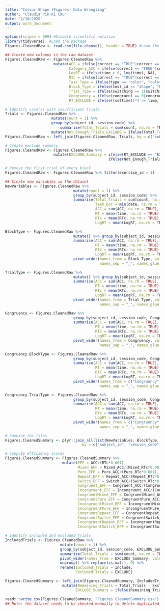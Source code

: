 ```yaml
---
title: "Colour-Shape (Figures) Data Wrangling"
author: "Claudia Pik-Ki Chu"
date: "2/10/2020"
output: word_document
---
```

```r
options(scipen = 999) #Disable scientific notation
library(tidyverse)  #Load the package
Figures.CleanedRaw <- read.csv(file.choose(), header = TRUE) #Load the raw file
```

```r
## Create new columns in the raw dataset
Figures.CleanedRaw <- Figures.CleanedRaw %>% 
                      mutate(ACC = ifelse(correct == "TRUE"|correct == "true", 1, 0),
                             Category_ACC = ifelse(correct == "TRUE"|correct == "true", "True", "False"),
                             LogRT = ifelse(time > 0, log(time), NA),
                             RTc = ifelse(correct == "TRUE"|correct == "true", time, NA),
                             Task_Type = ifelse(type == "color", "color", "shape"),
                             Block_Type = ifelse(test_id == "shape", "Pure", ifelse(test_id == "color", "Pure", "Mixed")),
                             Trial_Type = ifelse(switching == 1|switching == "1", "Switch", "Repeat"),
                             Congruency = ifelse(congruent == 0|congruent == "0", "Incongruent", "Congruent"),
                             RT_EXCLUDE = ifelse((sd(time))*4 >= time, "Include", "EXCLUDE"))

# Identify case(s) with insufficient trials
Trials <- Figures.CleanedRaw %>% 
                     mutate(count = 1) %>% 
                     group_by(subject_id, session_code) %>% 
                         summarise(Total_Trials = sum(count, na.rm = TRUE)) %>% 
                     mutate(Not_Enough_Trials_EXCLUDE = ifelse(Total_Trials < 75, "EXCLUDE", "Include")) %>% select(-Total_Trials)
Figures.CleanedRaw <- left_join(Figures.CleanedRaw, Trials, by = c("subject_id","session_code"))

# Create exclude summary
Figures.CleanedRaw <- Figures.CleanedRaw %>% 
                      mutate(EXCLUDE_Summary = ifelse(RT_EXCLUDE == "EXCLUDE", "EXCLUDE", 
                                               ifelse(Not_Enough_Trials_EXCLUDE == "EXCLUDE","EXCLUDE", "Include")))

# Remove the first trial of every block
Figures.CleanedRaw <- Figures.CleanedRaw %>% filter(exercise_id > 1)
```

```r
## Create new variables in the dataset
NewVariables <- Figures.CleanedRaw %>% 
                               mutate(count = 1) %>% 
                               group_by(subject_id, session_code) %>% 
                               summarise(Total_Trials = sum(count, na.rm = TRUE),
                                         Task_DoT = min(date, na.rm = TRUE), 
                                         ACC = sum(ACC, na.rm = TRUE), 
                                         RT = mean(time, na.rm = TRUE), 
                                         RTc = mean(RTc, na.rm = TRUE), 
                                         LogRT = mean(LogRT, na.rm = TRUE))

BlockType <- Figures.CleanedRaw %>% 
                               mutate() %>% group_by(subject_id, session_code, Block_Type) %>% 
                               summarise(ACC = sum(ACC, na.rm = TRUE),
                                         RT = mean(time, na.rm = TRUE),
                                         RTc = mean(RTc, na.rm = TRUE), 
                                         LogRT = mean(LogRT, na.rm = TRUE)) %>% 
                               pivot_wider(names_from = Block_Type, values_from = c("ACC", "RT", "RTc", "LogRT"), 
                                           names_sep = "_", names_glue = "{Block_Type}_{.value}") 

TrialType <- Figures.CleanedRaw %>% 
                               mutate() %>% group_by(subject_id, session_code, Trial_Type) %>% 
                               summarise(ACC = sum(ACC, na.rm = TRUE),
                                         RT = mean(time, na.rm = TRUE),
                                         RTc = mean(RTc, na.rm = TRUE), 
                                         LogRT = mean(LogRT, na.rm = TRUE)) %>% 
                               pivot_wider(names_from = Trial_Type, values_from = c("ACC", "RT", "RTc", "LogRT"), 
                                           names_sep = "_", names_glue = "{Trial_Type}_{.value}") 

Congruency <- Figures.CleanedRaw %>% 
                               group_by(subject_id, session_code, Congruency) %>% 
                               summarise(ACC = sum(ACC, na.rm = TRUE),
                                         RT = mean(time, na.rm = TRUE),
                                         RTc = mean(RTc, na.rm = TRUE), 
                                         LogRT = mean(LogRT, na.rm = TRUE)) %>% 
                               pivot_wider(names_from = Congruency, values_from = c("ACC", "RT", "RTc", "LogRT"), 
                                           names_sep = "_", names_glue = "{Congruency}_{.value}") 

Congruency.BlockType <- Figures.CleanedRaw %>% 
                               group_by(subject_id, session_code, Congruency, Block_Type) %>% 
                               summarise(ACC = sum(ACC, na.rm = TRUE),
                                         RT = mean(time, na.rm = TRUE),
                                         RTc = mean(RTc, na.rm = TRUE), 
                                         LogRT = mean(LogRT, na.rm = TRUE)) %>% 
                               pivot_wider(names_from = c("Congruency", "Block_Type"), values_from = c("ACC", "RT", "RTc", "LogRT"), 
                                           names_sep = "_", names_glue = "{Congruency}{Block_Type}_{.value}")

Congruency.TrialType <- Figures.CleanedRaw %>% 
                               group_by(subject_id, session_code, Congruency, Trial_Type) %>% 
                               summarise(ACC = sum(ACC, na.rm = TRUE),
                                         RT = mean(time, na.rm = TRUE),
                                         RTc = mean(RTc, na.rm = TRUE), 
                                         LogRT = mean(LogRT, na.rm = TRUE)) %>% 
                               pivot_wider(names_from = c("Congruency", "Trial_Type"), values_from = c("ACC", "RT", "RTc", "LogRT"), 
                                           names_sep = "_", names_glue = "{Congruency}{Trial_Type}_{.value}")

# Combine the files
Figures.CleanedSummary <- plyr::join_all(list(NewVariables, BlockType, TrialType, Congruency, Congruency.BlockType, Congruency.TrialType), 
                                   by = c("subject_id", "session_code"), type = "left")

# Compute efficiency scores
Figures.CleanedSummary <- Figures.CleanedSummary %>% 
                          mutate(EFF = ACC/(RTc*0.001),
                                 Mixed_EFF = Mixed_ACC/(Mixed_RTc*0.001), 
                                 Pure_EFF = Pure_ACC/(Pure_RTc*0.001),
                                 Repeat_EFF = Repeat_ACC/(Repeat_RTc*0.001),
                                 Switch_EFF = Switch_ACC/(Switch_RTc*0.001), 
                                 Congruent_EFF = Congruent_ACC/(Congruent_RTc*0.001),
                                 Incongruent_EFF = Incongruent_ACC/(Congruent_RTc*0.001),
                                 CongruentMixed_EFF = CongruentMixed_ACC/(CongruentMixed_RTc*0.001),
                                 CongruentPure_EFF = CongruentPure_ACC/(CongruentPure_RTc*0.001),
                                 IncongruentMixed_EFF = IncongruentMixed_ACC/(IncongruentMixed_RTc*0.001),
                                 IncongruentPure_EFF = IncongruentPure_ACC/(IncongruentPure_RTc*0.001),
                                 CongruentRepeat_EFF = CongruentRepeat_ACC/(CongruentRepeat_RTc*0.001),
                                 CongruentSwitch_EFF = CongruentSwitch_ACC/(CongruentSwitch_RTc*0.001), 
                                 IncongruentRepeat_EFF = IncongruentRepeat_ACC/(IncongruentRepeat_RTc*0.001),
                                 IncongruentSwitch_EFF = IncongruentSwitch_ACC/(IncongruentSwitch_RTc*0.001))

# Identify included and excluded trials
IncludedTrials <- Figures.CleanedRaw %>% 
                         mutate(count = 1) %>%  
                         group_by(subject_id, session_code, EXCLUDE_Summary) %>% 
                         summarise(Total_Trials = sum(count, na.rm = TRUE)) %>%
                         pivot_wider(names_from = EXCLUDE_Summary, values_from = Total_Trials) %>% 
                         ungroup() %>% replace(is.na(.), 0) %>% 
                         rename(Included_Trials = Include,
                                Excluded_Trials = EXCLUDE)

Figures.CleanedSummary <- left_join(Figures.CleanedSummary, IncludedTrials, by = c("subject_id", "session_code")) %>% 
                          mutate(Remaining_Trials = Total_Trials - Excluded_Trials, 
                                EXCLUDE_Summary = ifelse(Remaining_Trials > 0, "Include", "EXCLUDE"))
```

```r
readr::write_csv(Figures.CleanedSummary, "Figures.CleanedSummary.csv")
## Note: the dataset needs to be checked manually to delete duplicated attempts
```
